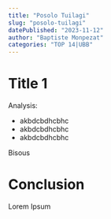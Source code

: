 ```yaml
---
title: "Posolo Tuilagi"
slug: "posolo-tuilagi"
datePublished: "2023-11-12"
author: "Baptiste Monpezat"
categories: "TOP 14|UBB"
---
```


# Title 1

Analysis: 
* akbdcbdhcbhc
* akbdcbdhcbhc
* akbdcbdhcbhc

Bisous 

# Conclusion 

Lorem Ipsum 
